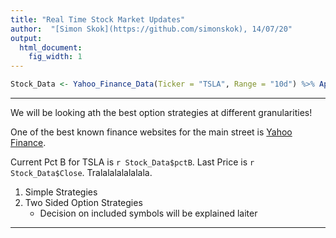 ```yaml
---
title: "Real Time Stock Market Updates"
author:  "[Simon Skok](https://github.com/simonskok), 14/07/20"
output:
  html_document:
    fig_width: 1
---
```


```r

Stock_Data <- Yahoo_Finance_Data(Ticker = "TSLA", Range = "10d") %>% Apply_Bare_Bones_Trading_Signal()

```

----

We will be looking ath the best option strategies at different granularities!

One of the best known finance websites for the main street is [Yahoo Finance](https://finance.yahoo.com/).

Current Pct B for TSLA is `r Stock_Data$pctB`. Last Price is `r Stock_Data$Close`. Tralalalalalalala.


1. Simple Strategies
1. Two Sided Option Strategies
    - Decision on included symbols will be explained laiter

----


